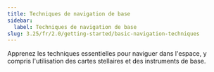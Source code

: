 ```yaml
---
title: Techniques de navigation de base
sidebar:
  label: Techniques de navigation de base
slug: 3.25/fr/2.0/getting-started/basic-navigation-techniques
---
```


Apprenez les techniques essentielles pour naviguer dans l'espace, y compris l'utilisation des cartes stellaires et des instruments de base.
